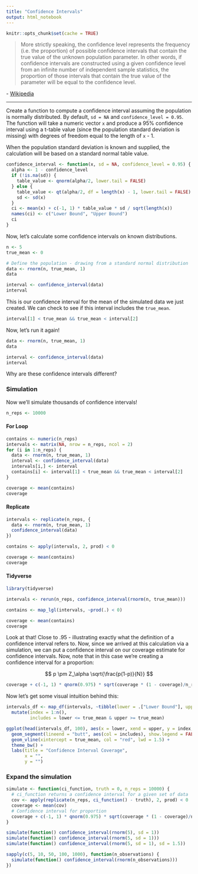 ```yaml
---
title: "Confidence Intervals"
output: html_notebook
---
```


```r
knitr::opts_chunk$set(cache = TRUE)
```

> More strictly speaking, the confidence level represents the frequency (i.e. the 
proportion) of possible confidence intervals that contain the true value of the 
unknown population parameter. In other words, if confidence intervals are constructed
using a given confidence level from an infinite number of independent sample 
statistics, the proportion of those intervals that contain the true value of the 
parameter will be equal to the confidence level.

\- [Wikipedia](https://en.wikipedia.org/wiki/Confidence_interval)

---

Create a function to compute a confidence interval assuming the population is
normally distributed. By default, `sd = NA` and `confidence_level = 0.95`. The
function will take a numeric vector `x` and produce a 95% confidence interval
using a t-table value (since the population standard deviation is missing) with
degrees of freedom equal to the length of `x` - 1.

When the population standard deviation is known and supplied, the calculation will
be based on a standard normal table value.

```r
confidence_interval <- function(x, sd = NA, confidence_level = 0.95) {
  alpha <- 1 - confidence_level
  if (!is.na(sd)) {
    table_value <- qnorm(alpha/2, lower.tail = FALSE)
  } else {
    table_value <- qt(alpha/2, df = length(x) - 1, lower.tail = FALSE)
    sd <- sd(x)
  }
  ci <- mean(x) + c(-1, 1) * table_value * sd / sqrt(length(x))
  names(ci) <- c("Lower Bound", "Upper Bound")
  ci
}
```

Now, let's calculate some confidence intervals on known distributions.

```r
n <- 5
true_mean <- 0

# Define the population - drawing from a standard normal distribution
data <- rnorm(n, true_mean, 1)
data
```

```r
interval <- confidence_interval(data)
interval
```

This is our confidence interval for the mean of the simulated data we just created. We can check to see if this interval includes the `true_mean`.

```r
interval[1] < true_mean && true_mean < interval[2]
```

Now, let's run it again!

```r
data <- rnorm(n, true_mean, 1)
data

interval <- confidence_interval(data)
interval
```

Why are these confidence intervals different?

### Simulation
Now we'll simulate thousands of confidence intervals!

```r
n_reps <- 10000
```


#### For Loop
```r
contains <- numeric(n_reps)
intervals <- matrix(NA, nrow = n_reps, ncol = 2)
for (i in 1:n_reps) {
  data <- rnorm(n, true_mean, 1)
  interval <- confidence_interval(data)
  intervals[i,] <- interval
  contains[i] <- interval[1] < true_mean && true_mean < interval[2]
}

coverage <- mean(contains)
coverage
```

#### Replicate
```r
intervals <- replicate(n_reps, {
  data <- rnorm(n, true_mean, 1)
  confidence_interval(data)
})

contains <- apply(intervals, 2, prod) < 0

coverage <- mean(contains)
coverage
```

#### Tidyverse
```r
library(tidyverse)

intervals <- rerun(n_reps, confidence_interval(rnorm(n, true_mean)))

contains <- map_lgl(intervals, ~prod(.) < 0)

coverage <- mean(contains)
coverage
```


Look at that! Close to .95 - illustrating exactly what the definition of a confidence interval refers to. Now, since we arrived at this calculation via a simulation, we can put a confidence interval on our coverage estimate for confidence intervals. Now, note that in this case we're creating a confidence interval for a proportion:

$$
p \pm Z_\alpha \sqrt{\frac{p(1-p)}{N}}
$$

```r
coverage + c(-1, 1) * qnorm(0.975) * sqrt(coverage * (1 - coverage)/n_reps)
```

Now let's get some visual intuition behind this:
```r
intervals_df <- map_df(intervals, ~tibble(lower = .["Lower Bound"], upper = .["Upper Bound"])) %>% 
  mutate(index = 1:n(),
         includes = lower <= true_mean & upper >= true_mean)
```

```r
ggplot(head(intervals_df, 100), aes(x = lower, xend = upper, y = index, yend = index)) +
  geom_segment(lineend = "butt", aes(col = includes), show.legend = FALSE, lwd = 2) +
  geom_vline(xintercept = true_mean, col = "red", lwd = 1.5) +
  theme_bw() +
  labs(title = "Confidence Interval Coverage",
       x = "", 
       y = "")
```



### Expand the simulation
```r
simulate <- function(ci_function, truth = 0, n_reps = 10000) {
  # ci_function returns a confidence interval for a given set of data
  cov <- apply(replicate(n_reps, ci_function() - truth), 2, prod) < 0
  coverage <- mean(cov)
  # Confidence interval for proportion
  coverage + c(-1, 1) * qnorm(0.975) * sqrt(coverage * (1 - coverage)/n_reps)
}
```

```r
simulate(function() confidence_interval(rnorm(5), sd = 1))
simulate(function() confidence_interval(rnorm(5, sd = 1)))
simulate(function() confidence_interval(rnorm(5, sd = 1), sd = 1.5))
```

```r
sapply(c(5, 10, 50, 100, 1000), function(n_observations) {
  simulate(function() confidence_interval(rnorm(n_observations)))
})
```

